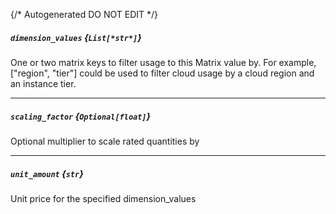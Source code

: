 {/* Autogenerated DO NOT EDIT  */}
##### `dimension_values` *{`List[*str*]`}*
One or two matrix keys to filter usage to this Matrix value by. For example, ["region", "tier"] could be used to filter cloud usage by a cloud region and an instance tier.

---
##### `scaling_factor` *{`Optional[float]`}*
Optional multiplier to scale rated quantities by

---
##### `unit_amount` *{`str`}*
Unit price for the specified dimension_values


